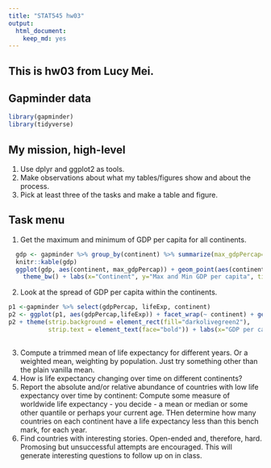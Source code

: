 ```yaml
---
title: "STAT545 hw03"
output: 
  html_document: 
    keep_md: yes
---
```


## This is hw03 from Lucy Mei.

## Gapminder data
```r
library(gapminder)
library(tidyverse)
```

## My mission, high-level
1. Use dplyr and ggplot2 as tools.
2. Make observations about what my tables/figures show and about the process. 
3. Pick at least three of the tasks and make a table and figure.

## Task menu
1. Get the maximum and minimum of GDP per capita for all continents.
```r
  gdp <- gapminder %>% group_by(continent) %>% summarize(max_gdpPercap=max(gdpPercap), min_gdpPercap=min(gdpPercap))
  knitr::kable(gdp)
  ggplot(gdp, aes(continent, max_gdpPercap)) + geom_point(aes(continent, max_gdpPercap,color=continent)) + geom_point(aes(continent, min_gdpPercap, color=continent)) + 
    theme_bw() + labs(x="Continent", y="Max and Min GDP per capita", title="The Maximum and Minimum GDP per capita of all Continents")
```


2. Look at the spread of GDP per capita within the continents.

```r
p1 <-gapminder %>% select(gdpPercap, lifeExp, continent)
p2 <- ggplot(p1, aes(gdpPercap,lifeExp)) + facet_wrap(~ continent) + geom_point(aes(gdpPercap, lifeExp), color="skyblue3", alpha=0.25) + scale_x_log10()
p2 + theme(strip.background = element_rect(fill="darkolivegreen2"),
           strip.text = element_text(face="bold")) + labs(x="GDP per capita", y="Life Expectancy", title ="The relationship between Life Expectancy and GDP per capita of each continent")
           
```



3. Compute a trimmed mean of life expectancy for different years. Or a weighted mean, weighting by population. Just try something other than the plain vanilla mean.
4. How is life expectancy changing over time on different continents?
5. Report the absolute and/or relative abundance of countries with low life expectancy over time by continent: Compute some measure of worldwide life expectancy - you decide - a mean or median or some other quantile or perhaps your current age. THen determine how many countries on each continent have a life expectancy less than this bench mark, for each year.
6. Find countries with interesting stories. Open-ended and, therefore, hard. Promosing but unsuccessful attempts are encouraged. This will generate interesting questions to follow up on in class.

